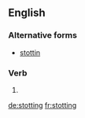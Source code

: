 ==English==

===Alternative forms===
* [[stottin]] {{qualifier|Geordie}}

===Verb===
{{head|en|present participle}}

# {{present participle of|stot|lang=en}}

[[de:stotting]]
[[fr:stotting]]